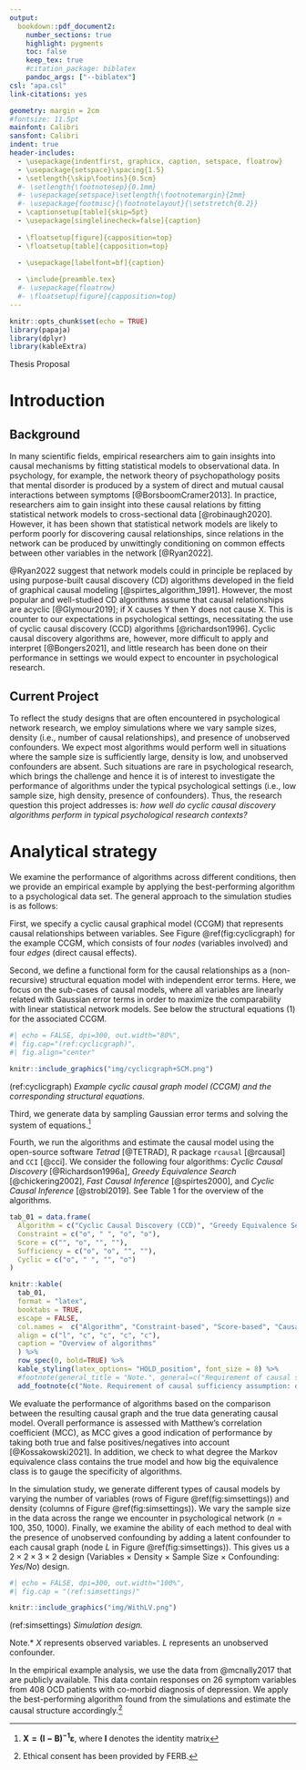 ```yaml
---
output:
  bookdown::pdf_document2:
    number_sections: true
    highlight: pygments
    toc: false
    keep_tex: true
    #citation_package: biblatex
    pandoc_args: ["--biblatex"]
csl: "apa.csl"
link-citations: yes

geometry: margin = 2cm
#fontsize: 11.5pt
mainfont: Calibri
sansfont: Calibri
indent: true
header-includes:
  - \usepackage{indentfirst, graphicx, caption, setspace, floatrow}
  - \usepackage{setspace}\spacing{1.5}
  - \setlength{\skip\footins}{0.5cm}
  #- \setlength{\footnotesep}{0.1mm}
  #- \usepackage{setspace}\setlength{\footnotemargin}{2mm}
  #- \usepackage{footmisc}{\footnotelayout}{\setstretch{0.2}}
  - \captionsetup[table]{skip=5pt}
  - \usepackage[singlelinecheck=false]{caption}
  
  - \floatsetup[figure]{capposition=top}
  - \floatsetup[table]{capposition=top}
  
  - \usepackage[labelfont=bf]{caption}

  - \include{preamble.tex}
  #- \usepackage{floatrow}
  #- \floatsetup[figure]{capposition=top}
---
```

```r
knitr::opts_chunk$set(echo = TRUE)
library(papaja)
library(dplyr)
library(kableExtra)
```

<!-- start frontpage -->
\pagenumbering{gobble}
\Large Thesis Proposal

\begin{centering}
\vspace{3cm}
\Huge
{\bf Discovering Cyclic Causal Models in Psychological Research}

\vspace{3cm}
\Large
Kyuri Park (5439043)

Supervisor: Oisín Ryan

\vspace{1cm}

\Large
\textit{Methodology and Statistics for the Behavioural, Biomedical and Social Sciences \\ Utrecht University}

% bottom-center page
\vspace{1cm}
October 13, 2022

\large Word count: 748  

\large FETC-approved: 22-1825
\vspace{1cm}

\large \textit {Candidate journal: Multivariate Behavioral Research, Psychological Methods}

\vspace{-0.5cm}
\hspace{1.5cm}
\includegraphics[width=8cm]{img/UU_logo.png}

\end{centering}
<!-- end frontpage -->

\newpage
\pagenumbering{arabic}
\newgeometry{left=3cm, right=3cm, top=3cm, bottom=3cm}
\normalsize

# Introduction
## Background
In many scientific fields, empirical researchers aim to gain insights into causal mechanisms by fitting statistical models to observational data. In psychology, for example, the network theory of psychopathology posits that mental disorder is produced by a system of direct and mutual causal interactions between symptoms [@BorsboomCramer2013]. In practice, researchers aim to gain insight into these causal relations by fitting statistical network models to cross-sectional data [@robinaugh2020]. However, it has been shown that statistical network models are likely to perform poorly for discovering causal relationships, since relations in the network can be produced by unwittingly conditioning on common effects between other variables in the network [@Ryan2022].

@Ryan2022 suggest that network models could in principle be replaced by using purpose-built causal discovery (CD) algorithms developed in the field of graphical causal modeling [@spirtes_algorithm_1991]. However, the most popular and well-studied CD algorithms assume that causal relationships are acyclic [@Glymour2019]; if X causes Y then Y does not cause X. This is counter to our expectations in psychological settings, necessitating the use of cyclic causal discovery (CCD) algorithms [@richardson1996]. Cyclic causal discovery algorithms are, however, more difficult to apply and interpret [@Bongers2021], and little research has been done on their performance in settings we would expect to encounter in psychological research.

## Current Project
To reflect the study designs that are often encountered in psychological network research, we employ simulations where we vary sample sizes, density (i.e., number of causal relationships), and presence of unobserved confounders. We expect most algorithms would perform well in situations where the sample size is sufficiently large, density is low, and unobserved confounders are absent. Such situations are rare in psychological research, which brings the challenge and hence it is of interest to investigate the performance of algorithms under the typical psychological settings (i.e., low sample size, high density, presence of confounders). Thus, the research question this project addresses is: *how well do cyclic causal discovery algorithms perform in typical psychological research contexts?*

\newpage
# Analytical strategy
We examine the performance of algorithms across different conditions, then we provide an empirical example by applying the best-performing algorithm to a psychological data set.
The general approach to the simulation studies is as follows:  

First, we specify a cyclic causal graphical model (CCGM) that represents causal relationships between variables. See Figure \@ref(fig:cyclicgraph) for the example CCGM, which consists of four *nodes* (variables involved) and four *edges* (direct causal effects).
	
Second, we define a functional form for the causal relationships as a (non-recursive) structural equation model with independent error terms. Here, we focus on the sub-cases of causal models, where all variables are linearly related with Gaussian error terms in order to maximize the comparability with linear statistical network models. See below the structural equations (1) for the associated CCGM.	

```r
#| echo = FALSE, dpi=300, out.width="80%",
#| fig.cap="(ref:cyclicgraph)",
#| fig.align="center"

knitr::include_graphics("img/cyclicgraph+SCM.png")
```
(ref:cyclicgraph) *Example cyclic causal graph model (CCGM) and the corresponding structural equations.*	
	


Third, we generate data by sampling Gaussian error terms and solving the system of equations.^[$\mathbf {X = (I - B)^{-1} \varepsilon}$, where $\mathbf I$ denotes the identity matrix]

Fourth, we run the algorithms and estimate the causal model using the open-source software *Tetrad* [@TETRAD], R package `rcausal` [@rcausal]  and `CCI` [@cci]. We consider the following four algorithms: *Cyclic Causal Discovery* [@Richardson1996a], *Greedy Equivalence Search* [@chickering2002], *Fast Causal Inference* [@spirtes2000], and *Cyclic Causal Inference* [@strobl2019]. See Table 1 for the overview of the algorithms.

```r
tab_01 = data.frame(
  Algorithm = c("Cyclic Causal Discovery (CCD)", "Greedy Equivalence Search (GES)", "Fast Causal Inference (FCI)", "Cyclic Causal Inference (CCI)"),
  Constraint = c("o", " ", "o", "o"),
  Score = c("", "o", "", ""),
  Sufficiency = c("o", "o", "", ""),
  Cyclic = c("o", " ", "", "o")
)

knitr::kable(
  tab_01,
  format = "latex",
  booktabs = TRUE,
  escape = FALSE,
  col.names =  c("Algorithm", "Constraint-based", "Score-based", "Causal sufficiency", "Cyclic structure"),
  align = c("l", "c", "c", "c", "c"),
  caption = "Overview of algorithms"
  ) %>% 
  row_spec(0, bold=TRUE) %>% 
  kable_styling(latex_options= "HOLD_position", font_size = 8) %>% 
  #footnote(general_title = "Note.", general=c("Requirement of causal sufficiency assumption: x = yes; otherwise = no", "Capability of inferring cyclic structure: x = yes; otherwise = no"), threeparttable = TRUE, footnote_as_chunk = TRUE, fixed_small_size = TRUE, escape = F) 
  add_footnote(c("Note. Requirement of causal sufficiency assumption: o = yes; otherwise = no.", "Capability of inferring cyclic structure: o = yes; otherwise = no."), notation = "none")
```

\newpage
We evaluate the performance of algorithms based on the comparison between the resulting causal graph and the true data generating causal model. Overall performance is assessed with Matthew’s correlation coefficient (MCC), as MCC gives a good indication of performance by taking both true and false positives/negatives into account [@Kossakowski2021]. In addition, we check to what degree the Markov equivalence class contains the true model and how big the equivalence class is to gauge the specificity of algorithms.

In the simulation study, we generate different types of causal models by varying the number of variables (rows of Figure \@ref(fig:simsettings)) and density (columns of Figure \@ref(fig:simsettings)). We vary the sample size in the data across the range we encounter in psychological network ($n = 100,\ 350, \ 1000$). Finally, we examine the ability of each method to deal with the presence of unobserved confounding by adding a latent confounder to each causal graph (node $L$ in Figure \@ref(fig:simsettings)). This gives us a $2 \times 2 \times 3 \times 2$ design (Variables $\times$ Density $\times$ Sample Size $\times$ Confounding: *Yes/No*) design. 

\vspace{0.3cm}

```r
#| echo = FALSE, dpi=300, out.width="100%",
#| fig.cap = "(ref:simsettings)"

knitr::include_graphics("img/WithLV.png")
```
(ref:simsettings) *Simulation design.*  

\vspace{-0.5cm}
\small *Note.* *X* represents observed variables. *L* represents an unobserved confounder.


\vspace{0.5cm}
In the empirical example analysis, we use the data from @mcnally2017 that are publicly available. This data contain responses on 26 symptom variables from 408 OCD patients with co-morbid diagnosis of depression. We apply the best-performing algorithm found from the simulations and estimate the causal structure accordingly.^[Ethical consent has been provided by FERB.]




\newpage

\nocite{*}
\printbibliography[keyword=main, title={References}]
\printbibliography[notkeyword=main, title={Additional references}]


\vspace{10cm}